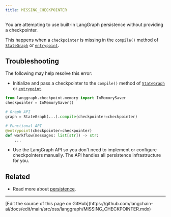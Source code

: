 ```yaml
---
title: MISSING_CHECKPOINTER
---
```



<StableCalloutPy />



You are attempting to use built-in LangGraph persistence without providing a checkpointer.

This happens when a `checkpointer` is missing in the `compile()` method of [`StateGraph`](https://reference.langchain.com/python/langgraph/graphs/#langgraph.graph.StateGraph) or [`entrypoint`](https://reference.langchain.com/python/langgraph/func/#langgraph.func.entrypoint).

## Troubleshooting

The following may help resolve this error:

-   Initialize and pass a checkpointer to the `compile()` method of [`StateGraph`](https://reference.langchain.com/python/langgraph/graphs/#langgraph.graph.StateGraph) or [`entrypoint`](https://reference.langchain.com/python/langgraph/func/#langgraph.func.entrypoint).

```python
from langgraph.checkpoint.memory import InMemorySaver
checkpointer = InMemorySaver()

# Graph API
graph = StateGraph(...).compile(checkpointer=checkpointer)

# Functional API
@entrypoint(checkpointer=checkpointer)
def workflow(messages: list[str]) -> str:
    ...
```





-   Use the LangGraph API so you don't need to implement or configure checkpointers manually. The API handles all persistence infrastructure for you.

## Related

- Read more about [persistence](/oss/python/langgraph/persistence).

---

<Callout icon="pen-to-square" iconType="regular">
  [Edit the source of this page on GitHub](https://github.com/langchain-ai/docs/edit/main/src/oss/langgraph/MISSING_CHECKPOINTER.mdx)
</Callout>
